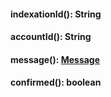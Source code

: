 
#### indexationId(): String




#### accountId(): String




#### message(): [Message](#message)




#### confirmed(): boolean



